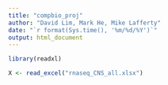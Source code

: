 ```yaml
---
title: "compbio_proj"
author: "David Lim, Mark He, Mike Lafferty"
date: "`r format(Sys.time(), '%m/%d/%Y')`"
output: html_document
---
```


```r
library(readxl)

X <- read_excel("rnaseq_CNS_all.xlsx")
```

